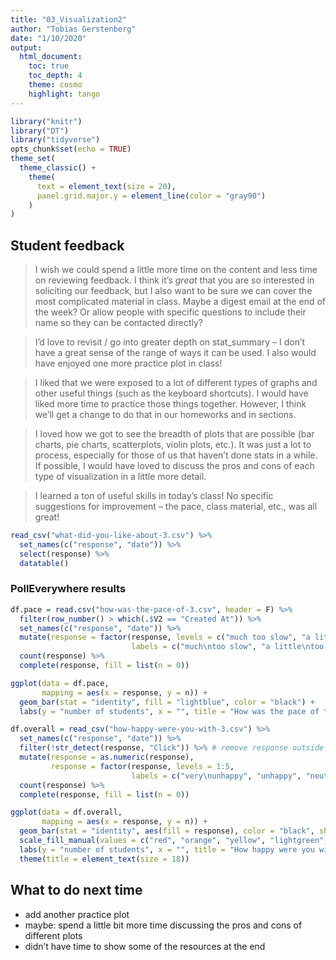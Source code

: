 ```yaml
---
title: "03_Visualization2"
author: "Tobias Gerstenberg"
date: "1/10/2020"
output: 
  html_document:
    toc: true
    toc_depth: 4
    theme: cosmo
    highlight: tango
---
```


```r
library("knitr")
library("DT")
library("tidyverse")
opts_chunk$set(echo = TRUE)
theme_set(
  theme_classic() + 
    theme(
      text = element_text(size = 20),
      panel.grid.major.y = element_line(color = "gray90")
    ) 
)
```

## Student feedback 

> I wish we could spend a little more time on the content and less time on reviewing feedback. I think it's *great* that you are so interested in soliciting our feedback, but I also want to be sure we can cover the most complicated material in class. Maybe a digest email at the end of the week? Or allow people with specific questions to include their name so they can be contacted directly?

> I'd love to revisit / go into greater depth on stat_summary – I don't have a great sense of the range of ways it can be used. I also would have enjoyed one more practice plot in class!

> I liked that we were exposed to a lot of different types of graphs and other useful things (such as the keyboard shortcuts). I would have liked more time to practice those things together. However, I think we'll get a change to do that in our homeworks and in sections.

> I loved how we got to see the breadth of plots that are possible (bar charts, pie charts, scatterplots, violin plots, etc.). It was just a lot to process, especially for those of us that haven't done stats in a while. If possible, I would have loved to discuss the pros and cons of each type of visualization in a little more detail.

> I learned a ton of useful skills in today's class! No specific suggestions for improvement -- the pace, class material, etc., was all great!


```r
read_csv("what-did-you-like-about-3.csv") %>% 
  set_names(c("response", "date")) %>% 
  select(response) %>% 
  datatable()
```

### PollEverywhere results 

```r
df.pace = read.csv("how-was-the-pace-of-3.csv", header = F) %>%
  filter(row_number() > which(.$V2 == "Created At")) %>% 
  set_names(c("response", "date")) %>% 
  mutate(response = factor(response, levels = c("much too slow", "a little too slow", "just right", "a little too fast", "much too fast"),
                           labels = c("much\ntoo slow", "a little\ntoo slow", "just right", "a little\ntoo fast", "much\ntoo fast"))) %>% 
  count(response) %>% 
  complete(response, fill = list(n = 0))

ggplot(data = df.pace,
       mapping = aes(x = response, y = n)) + 
  geom_bar(stat = "identity", fill = "lightblue", color = "black") +
  labs(y = "number of students", x = "", title = "How was the pace of today's class?")
```

```r
df.overall = read_csv("how-happy-were-you-with-3.csv") %>% 
  set_names(c("response", "date")) %>% 
  filter(!str_detect(response, "Click")) %>% # remove response outside of the click regions 
  mutate(response = as.numeric(response),
         response = factor(response, levels = 1:5,
                           labels = c("very\nunhappy", "unhappy", "neutral", "happy", "very\nhappy"))) %>% 
  count(response) %>% 
  complete(response, fill = list(n = 0))

ggplot(data = df.overall,
       mapping = aes(x = response, y = n)) + 
  geom_bar(stat = "identity", aes(fill = response), color = "black", show.legend = F) +
  scale_fill_manual(values = c("red", "orange", "yellow", "lightgreen", "green")) +
  labs(y = "number of students", x = "", title = "How happy were you with today's class overall?") +
  theme(title = element_text(size = 18))
```

## What to do next time

- add another practice plot 
- maybe: spend a little bit more time discussing the pros and cons of different plots 
- didn't have time to show some of the resources at the end 

